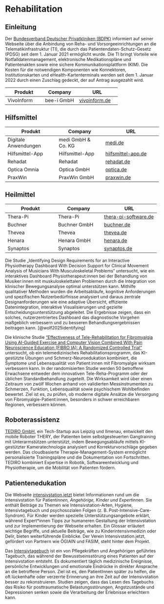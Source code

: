 # Rehabilitation

## Einleitung

Der [Bundesverband Deutscher Privatkliniken (BDPK)](https://www.bdpk.de/themen/rehabilitation-pflege/telematikinfrastruktur-fuer-reha-und-vorsorgeeinrichtungen) informiert auf seiner Webseite über die Anbindung von Reha- und Vorsorgeeinrichtungen an die Telematikinfrastruktur (TI), die durch das Patientendaten-Schutz-Gesetz (PDSG) seit dem 1. Januar 2021 ermöglicht wurde. Die TI bringt Vorteile wie Notfalldatenmanagement, elektronische Medikationspläne und Patientenakten sowie eine sichere Kommunikationsplattform (KIM). Die Kosten für die notwendigen Komponenten wie Konnektoren, Institutionskarten und eHealth-Kartenterminals werden seit dem 1. Januar 2022 durch einen Zuschlag gedeckt, der auf Antrag ausgezahlt wird.

| Produkt                            | Company                         | URL                                    |
|------------------------------------|---------------------------------|----------------------------------------|
| VivoInform                         | bee-i GmbH                      | [vivoinform.de](https://vivoinform.de/) |

## Hilfsmittel

| Produkt                            | Company                         | URL                                    |
|------------------------------------|---------------------------------|----------------------------------------|
| Digitale Anwendungen               | medi GmbH & Co. KG              | [medi.de](https://www.medi.de/digitale-anwendungen/) |
| Hilfsmittel-App                    | Hilfsmittel-App                 | [hilfsmittel-app.de](https://hilfsmittel-app.de/) |
| Rehadat                            | Rehadat                         | [rehadat.de](https://www.rehadat.de/) |
| Optica Omnia                       | Optica GmbH                     | [optica.de](https://www.optica.de/software/optica-omnia) |
| PraxWin                            | PraxWin GmbH                    | [praxwin.de](https://praxwin.de/) |

## Heilmittel

| Produkt                            | Company                         | URL                                    |
|------------------------------------|---------------------------------|----------------------------------------|
| Thera-Pi                           | Thera-Pi                        | [thera-pi-software.de](https://www.thera-pi-software.de/) |
| Buchner                            | Buchner GmbH                    | [buchner.de](https://www.buchner.de/) |
| Thevea                             | Thevea                          | [thevea.de](https://thevea.de/) |
| Henara                             | Henara GmbH                     | [henara.de](https://henara.de/) |
| Synaptos                           | Synaptos                        | [synaptos.de](https://synaptos.de/) |

Die Studie „Identifying Design Requirements for an Interactive Physiotherapy Dashboard With Decision Support for Clinical Movement Analysis of Musicians With Musculoskeletal Problems“ untersucht, wie ein interaktives Dashboard Physiotherapeut:innen bei der Behandlung von Musiker:innen mit muskuloskelettalen Problemen durch die Integration von klinischer Bewegungsanalyse optimal unterstützen kann. Mithilfe qualitativer Methoden wurden die Arbeitsabläufe, kognitive Anforderungen und spezifischen Nutzerbedürfnisse analysiert und daraus zentrale Designanforderungen wie eine adaptive Übersicht, effiziente Datenintegration, interaktive Visualisierungen und gezielte Entscheidungsunterstützung abgeleitet. Die Ergebnisse zeigen, dass ein solches, nutzerzentriertes Dashboard das diagnostische Vorgehen maßgeblich verbessern und zu besseren Behandlungsergebnissen beitragen kann. [@wolf2025identifying]

Die klinische Studie ["Effectiveness of Tele-Rehabilitation for Fibromyalgia Using AI-Guided Exercise and Computer Vision Combined With Pain Neuroscience Education (FIBRO IA): A Randomized Controlled Trial"](https://clinicaltrials.gov/study/NCT06672419) untersucht, ob ein telemedizinisches Rehabilitationsprogramm, das KI-gestützte Übungen und Schmerz-Neuroedukation kombiniert, die Symptome und Lebensqualität von Patient:innen mit Fibromyalgie wirksam verbessern kann. In der randomisierten Studie werden 50 betroffene Erwachsene entweder dem innovativen Tele-Reha-Programm oder der üblichen Standardbehandlung zugeteilt. Die Wirksamkeit wird über einen Zeitraum von zwölf Wochen anhand von validierten Messinstrumenten zu Schmerzen, Funktion, Lebensqualität sowie psychischem Wohlbefinden bewertet. Ziel ist es, zu prüfen, ob moderne digitale Ansätze die Versorgung von Fibromyalgie-Patient:innen, besonders in schwer erreichbaren Regionen, verbessern können.

## Roboterassistenz

[TEDIRO GmbH](https://tediro.com/), ein Tech-Startup aus Leipzig und Ilmenau, entwickelt den mobile Roboter THERY, der Patienten beim selbstgesteuerten Gangtraining mit Unterarmstützen unterstützt, indem Bewegungsabläufe mittels KI-gestützter Kameratechnologie analysiert und Korrekturvorschläge gegeben werden. Das cloudbasierte Therapie-Management-System ermöglicht personalisierte Trainingspläne und die Dokumentation von Fortschritten. TEDIRO kombiniert Expertise in Robotik, Softwareentwicklung und Physiotherapie, um die Mobilität von Patienten fördern.

## Patientenedukation

Die Webseite [intensivstation.jetzt](https://www.intensivstation.jetzt/) bietet Informationen rund um die Intensivstation für Patient*innen, Angehörige, Kinder und Expert*innen. Sie enthält Beiträge zu Themen wie Intensivstation-Arten, Hygiene, Intensivtagebuch und psychosozialen Folgen (z. B. Post-Intensive-Care-Syndrom). Für Kinder werden spezielle Unterstützungsangebote erklärt, während Expert*innen Tipps zur humaneren Gestaltung der Intensivstation und zur Implementierung der Webseite erhalten. Ein Glossar erläutert wichtige Begriffe, und aktuelle Beiträge, wie zu Kinderintensivmedizin oder Delir, bieten weiterführende Einblicke. Der Verein Intensivstation.jetzt, gefördert von Partnern wie ÖGIAIN und FASIM, steht hinter dem Projekt.

Das [Intensivtagebuch](https://www.intensivtagebuch.de/fachpublikum) ist ein von Pflegekräften und Angehörigen geführtes Tagebuch, das während der Bewusstseinsstörung eines Patienten auf der Intensivstation entsteht. Es dokumentiert täglich medizinische Ereignisse, persönliche Entwicklungen und emotionale Eindrücke in direkter Ansprache an die betroffene Person. Ziel ist es, den PatientInnen später zu helfen, die oft lückenhafte oder verzerrte Erinnerung an ihre Zeit auf der Intensivstation besser zu rekonstruieren. Studien zeigen, dass das Lesen des Tagebuchs das Risiko für posttraumatische Belastungsstörungen, Angstzustände und Depressionen senken sowie die Verarbeitung der Erlebnisse erleichtern kann.
